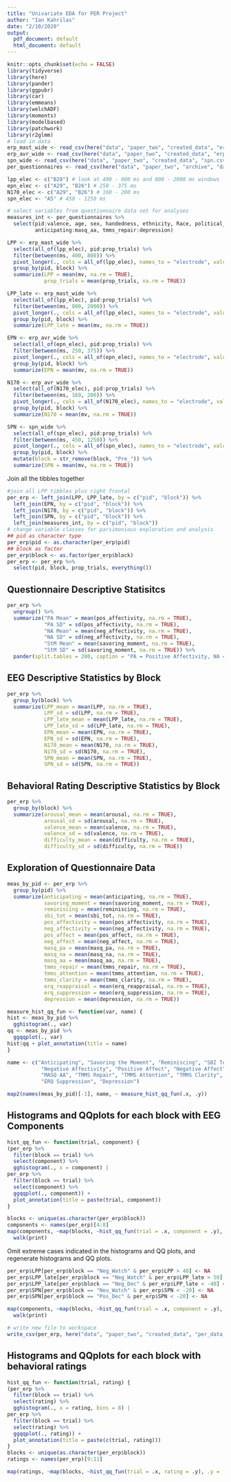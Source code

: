 ```yaml
---
title: "Univariate EDA for PER Project"
author: "Ian Kahrilas"
date: "2/10/2020"
output:
  pdf_document: default
  html_document: default
---
```

```r
knitr::opts_chunk$set(echo = FALSE)
library(tidyverse)
library(here)
library(pander)
library(ggpubr)
library(car)
library(emmeans)
library(welchADF)
library(moments)
library(modelbased)
library(patchwork)
library(r2glmm)
# load in data
erp_mast_wide <- read_csv(here("data", "paper_two", "created_data", "erp_mast.csv"))
erp_avr_wide <- read_csv(here("data", "paper_two", "created_data", "erp_avr.csv"))
spn_wide <- read_csv(here("data", "paper_two", "created_data", "spn.csv"))
per_questionnaires <- read_csv(here("data", "paper_two", "archive", "data_from_PER_R_project", "created_data", "per_measures.csv"))
```

```r
lpp_elec <- c("B28") # look at 400 - 800 ms and 800 - 2000 ms windows
epn_elec <- c("A29", "B26") # 250 - 375 ms
N170_elec <- c("A29", "B26") # 160 - 200 ms
spn_elec <- "A5" # 450 - 1250 ms

# select variables from questionnaire data set for analyses
measures_int <- per_questionnaires %>% 
  select(pid:valence, age, sex, handedness, ethnicity, Race, political_orientation, coffee_typical_day:typical_sleep_hours,
         anticipating:masq_aa, tmms_repair:depression)

LPP <- erp_mast_wide %>%
  select(all_of(lpp_elec), pid:prop_trials) %>% 
  filter(between(ms, 400, 800)) %>%
  pivot_longer(., cols = all_of(lpp_elec), names_to = "electrode", values_to = "mv") %>% 
  group_by(pid, block) %>% 
  summarize(LPP = mean(mv, na.rm = TRUE),
            prop_trials = mean(prop_trials, na.rm = TRUE))

LPP_late <- erp_mast_wide %>%
  select(all_of(lpp_elec), pid:prop_trials) %>% 
  filter(between(ms, 800, 2000)) %>%
  pivot_longer(., cols = all_of(lpp_elec), names_to = "electrode", values_to = "mv") %>% 
  group_by(pid, block) %>% 
  summarize(LPP_late = mean(mv, na.rm = TRUE))

EPN <- erp_avr_wide %>%
  select(all_of(epn_elec), pid:prop_trials) %>% 
  filter(between(ms, 250, 375)) %>%
  pivot_longer(., cols = all_of(epn_elec), names_to = "electrode", values_to = "mv") %>% 
  group_by(pid, block) %>% 
  summarize(EPN = mean(mv, na.rm = TRUE))

N170 <- erp_avr_wide %>% 
  select(all_of(N170_elec), pid:prop_trials) %>% 
  filter(between(ms, 160, 200)) %>% 
  pivot_longer(., cols = all_of(N170_elec), names_to = "electrode", values_to = "mv") %>% 
  group_by(pid, block) %>% 
  summarize(N170 = mean(mv, na.rm = TRUE))

SPN <- spn_wide %>% 
  select(all_of(spn_elec), pid:prop_trials) %>% 
  filter(between(ms, 450, 1250)) %>% 
  pivot_longer(., cols = all_of(spn_elec), names_to = "electrode", values_to = "mv") %>% 
  group_by(pid, block) %>% 
  mutate(block = str_remove(block, "Pre_")) %>% 
  summarize(SPN = mean(mv, na.rm = TRUE))
```

Join all the tibbles together
```r
#join all LPP tibbles plus right frontal
per_erp <- left_join(LPP, LPP_late, by = c("pid", "block")) %>%
  left_join(EPN, by = c("pid", "block")) %>%
  left_join(N170, by = c("pid", "block")) %>%
  left_join(SPN, by = c("pid", "block")) %>% 
  left_join(measures_int, by = c("pid", "block"))
# change variable classes for parsimonious exploration and analysis
## pid as character type
per_erp$pid <- as.character(per_erp$pid)
## block as factor
per_erp$block <- as.factor(per_erp$block)
per_erp <- per_erp %>% 
  select(pid, block, prop_trials, everything())
```

## Questionnaire Descriptive Statisitcs

```r
per_erp %>% 
  ungroup() %>% 
  summarize("PA Mean" = mean(pos_affectivity, na.rm = TRUE),
            "PA SD" = sd(pos_affectivity, na.rm = TRUE),
            "NA Mean" = mean(neg_affectivity, na.rm = TRUE),
            "NA SD" = sd(neg_affectivity, na.rm = TRUE),
            "StM Mean" = mean(savoring_moment, na.rm = TRUE),
            "StM SD" = sd(savoring_moment, na.rm = TRUE)) %>% 
  pander(split.tables = 200, caption = "PA = Positive Affectivity, NA = Negative Affectivity, StM = Savoring the Moment")
```

## EEG Descriptive Statistics by Block

```r
per_erp %>% 
  group_by(block) %>% 
  summarize(LPP_mean = mean(LPP, na.rm = TRUE),
            LPP_sd = sd(LPP, na.rm = TRUE),
            LPP_late_mean = mean(LPP_late, na.rm = TRUE),
            LPP_late_sd = sd(LPP_late, na.rm = TRUE),
            EPN_mean = mean(EPN, na.rm = TRUE),
            EPN_sd = sd(EPN, na.rm = TRUE),
            N170_mean = mean(N170, na.rm = TRUE),
            N170_sd = sd(N170, na.rm = TRUE),
            SPN_mean = mean(SPN, na.rm = TRUE),
            SPN_sd = sd(SPN, na.rm = TRUE))
```

## Behavioral Rating Descriptive Statistics by Block

```r
per_erp %>% 
  group_by(block) %>% 
  summarize(arousal_mean = mean(arousal, na.rm = TRUE),
            arousal_sd = sd(arousal, na.rm = TRUE),
            valence_mean = mean(valence, na.rm = TRUE),
            valence_sd = sd(valence, na.rm = TRUE),
            difficulty_mean = mean(difficulty, na.rm = TRUE),
            difficulty_sd = sd(difficulty, na.rm = TRUE))
```

## Exploration of Questionnaire Data

```r
meas_by_pid <- per_erp %>% 
  group_by(pid) %>% 
  summarize(anticipating = mean(anticipating, na.rm = TRUE),
            savoring_moment = mean(savoring_moment, na.rm = TRUE),
            reminiscing = mean(reminiscing, na.rm = TRUE),
            sbi_tot = mean(sbi_tot, na.rm = TRUE),
            pos_affectivity = mean(pos_affectivity, na.rm = TRUE),
            neg_affectivity = mean(neg_affectivity, na.rm = TRUE),
            pos_affect = mean(pos_affect, na.rm = TRUE),
            neg_affect = mean(neg_affect, na.rm = TRUE),
            masq_pa = mean(masq_pa, na.rm = TRUE),
            masq_na = mean(masq_na, na.rm = TRUE),
            masq_aa = mean(masq_aa, na.rm = TRUE),
            tmms_repair = mean(tmms_repair, na.rm = TRUE),
            tmms_attention = mean(tmms_attention, na.rm = TRUE),
            tmms_clarity = mean(tmms_clarity, na.rm = TRUE),
            erq_reappraisal = mean(erq_reappraisal, na.rm = TRUE),
            erq_suppression = mean(erq_suppression, na.rm = TRUE),
            depression = mean(depression, na.rm = TRUE))

measure_hist_qq_fun <- function(var, name) {
hist <- meas_by_pid %>% 
  gghistogram(., var)
qq <- meas_by_pid %>% 
  ggqqplot(., var)
hist|qq + plot_annotation(title = name)
}

name <- c("Anticipating", "Savoring the Moment", "Reminiscing", "SBI Total", "Positive Affectivity",
           "Negative Affectivity", "Positive Affect", "Negative Affect", "MASQ PA", "MASQ NA",
           "MASQ AA", "TMMS Repair", "TMMS Attention", "TMMS Clarity", "ERQ Reappraisal",
           "ERQ Suppression", "Depression")

map2(names(meas_by_pid)[-1], name, ~ measure_hist_qq_fun(.x, .y))
```

## Histograms and QQplots for each block with EEG Components

```r
hist_qq_fun <- function(trial, component) {
(per_erp %>% 
  filter(block == trial) %>% 
  select(component) %>% 
  gghistogram(., x = component) |
per_erp %>% 
  filter(block == trial) %>% 
  select(component) %>% 
  ggqqplot(., component)) +
  plot_annotation(title = paste(trial, component))
}

blocks <- unique(as.character(per_erp$block))
components <- names(per_erp)[4:8]
map(components, ~map(blocks, ~hist_qq_fun(trial = .x, component = .y), .y = .x)) %>% 
  walk(print)
```
 
Omit extreme cases indicated in the histograms and QQ plots, and regenerate histograms and QQ plots.

```r
per_erp$LPP[per_erp$block == "Neg_Watch" & per_erp$LPP > 40] <- NA
per_erp$LPP_late[per_erp$block == "Neg_Watch" & per_erp$LPP_late > 50] <- NA
per_erp$LPP_late[per_erp$block == "Neg_Dec" & per_erp$LPP_late < -40] <- NA
per_erp$SPN[per_erp$block == "Neu_Watch" & per_erp$SPN < -20] <- NA
per_erp$SPN[per_erp$block == "Pos_Dec" & per_erp$SPN < -20] <- NA

map(components, ~map(blocks, ~hist_qq_fun(trial = .x, component = .y), .y = .x)) %>% 
  walk(print)

# write new file to workspace
write_csv(per_erp, here("data", "paper_two", "created_data", "per_data_analyses_2020_5_19.csv"))
```

## Histograms and QQplots for each block with behavioral ratings

```r
hist_qq_fun <- function(trial, rating) {
(per_erp %>% 
  filter(block == trial) %>% 
  select(rating) %>% 
  gghistogram(., x = rating, bins = 8) |
per_erp %>% 
  filter(block == trial) %>% 
  select(rating) %>% 
  ggqqplot(., rating)) +
  plot_annotation(title = paste(c(trial, rating)))
}
blocks <- unique(as.character(per_erp$block))
ratings <- names(per_erp)[9:11]

map(ratings, ~map(blocks, ~hist_qq_fun(trial = .x, rating = .y), .y = .x))
```

